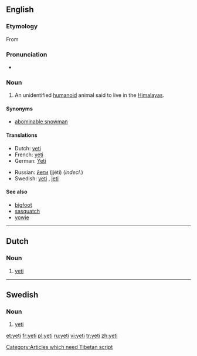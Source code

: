 {{see|Yeti|yéti}}
==English==
{{wikipedia}}

===Etymology===
From {{Tibetan.}} [[Category:Articles which need Tibetan script]]

===Pronunciation===
*{{IPA|/ˈyɛti/}}
*:{{rhymes|ɛti}}

===Noun===
{{en-noun}}

# {{cryptozoology}} An unidentified [[humanoid]] animal said to live in the [[Himalayas]].

====Synonyms====
*[[abominable snowman]]

====Translations====
{{trans-top|unidentified animal}}
*Dutch: [[#Dutch|yeti]] {{m}}
*French: [[yéti]] {{m}}
*German: [[Yeti]] {{m}}
{{trans-mid}}
*Russian: [[йети]] (jjéti) {{m}} (''indecl.'')
*Swedish: [[#Swedish|yeti]] {{c}}, [[jeti]] {{c}}
{{trans-bottom}}

====See also====
*[[bigfoot]]
*[[sasquatch]]
*[[yowie]]

----

==Dutch==

===Noun===
{{nl-noun|g=m}}

# {{cryptozoology|lang=nl}} [[yeti#English|yeti]]

----

==Swedish==

===Noun===
{{infl|sv|noun|gender=c}}

# {{cryptozoology|lang=sv}} [[yeti#English|yeti]]

[[et:yeti]]
[[fr:yeti]]
[[pl:yeti]]
[[ru:yeti]]
[[vi:yeti]]
[[tr:yeti]]
[[zh:yeti]]